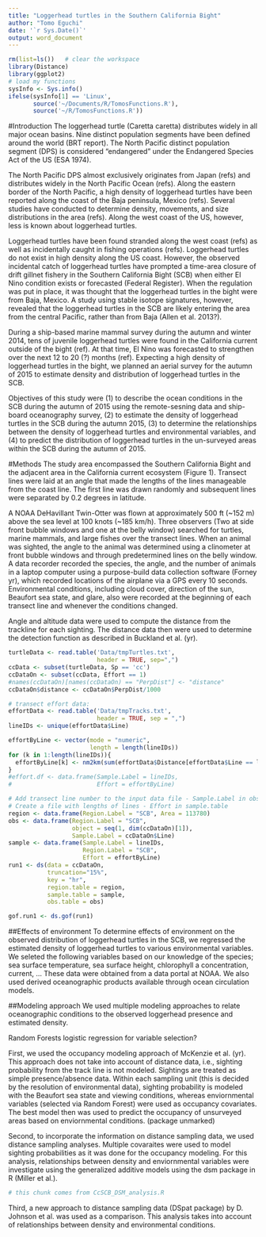 ```yaml
---
title: "Loggerhead turtles in the Southern California Bight"
author: "Tomo Eguchi"
date: '`r Sys.Date()`'
output: word_document
---
```


```r
rm(list=ls())   # clear the workspace
library(Distance)
library(ggplot2)
# load my functions
sysInfo <- Sys.info()
ifelse(sysInfo[1] == 'Linux',
       source('~/Documents/R/TomosFunctions.R'),
       source('~/R/TomosFunctions.R'))
```

#Introduction
The loggerhead turtle (Caretta caretta) distributes widely in all major ocean basins. Nine distinct population segments have been defined around the world (BRT report). The North Pacific distinct population segment (DPS) is considered "endangered" under the Endangered Species Act of the US (ESA 1974). 

The North Pacific DPS almost exclusively originates from Japan (refs) and distributes widely in the North Pacific Ocean (refs). Along the eastern border of the North Pacific, a high density of loggerhead turtles have been reported along the coast of the Baja peninsula, Mexico (refs). Several studies have conducted to determine density, movements, and size distributions in the area (refs). Along the west coast of the US, however, less is known about loggerhead turtles. 

Loggerhead turtles have been found stranded along the west coast (refs) as well as  incidentally caught in fishing operations (refs). Loggerhead turtles do not exist in high density along the US coast. However, the observed incidental catch of loggerhead turtles have prompted a time-area closure of drift gillnet fishery in the Southern California Bight (SCB) when either El Nino condition exists or forecasted (Federal Register). When the regulation was put in place, it was thought that the loggerhead turtles in the bight were from Baja, Mexico. A study using stable isotope signatures, however, revealed that the loggerhead turtles in the SCB are likely entering the area from the central Pacific, rather than from Baja (Allen et al. 2013?).

During a ship-based marine mammal survey during the autumn and winter 2014, tens of juvenile loggerhead turtles were found in the California current outside of the bight (ref). At that time, El Nino was forecasted to strengthen over the next 12 to 20 (?) months (ref). Expecting a high density of loggerhead turtles in the bight, we planned an aerial survey for the autumn of 2015 to estimate density and distribution of loggerhead turtles in the SCB.

Objectives of this study were (1) to describe the ocean conditions in the SCB during the autumn of 2015 using the remote-sesning data and ship-board oceanography survey, (2) to estimate the density of loggerhead turtles in the SCB during the autumn 2015, (3) to determine the relationships between the density of loggerhead turtles and environmental variables, and (4) to predict the distribution of loggerhead turtles in the un-surveyed areas within the SCB during the autumn of 2015. 

#Methods
The study area encompassed the Southern California Bight and the adjacent area in the California current ecosystem (Figure 1). Transect lines were laid at an angle that made the lengths of the lines manageable from the coast line. The first line was drawn randomly and subsequent lines were separated by 0.2 degrees in latitude. 

A NOAA DeHavillant Twin-Otter was flown at approximately 500 ft (~152 m) above the sea level at 100 knots (~185 km/h). Three observers (Two at side front bubble windows and one at the belly window) searched for turtles, marine mammals, and large fishes over the transect lines. When an animal was sighted, the angle to the animal was determined using a clinometer at front bubble windows and through predetermined lines on the belly window. A data recorder recorded the species, the angle, and the number of animals in a laptop computer using a purpose-build data collection software (Forney yr), which recorded locations of the airplane via a GPS every 10 seconds. Environmental conditions, including cloud cover, direction of the sun, Beaufort sea state, and glare, also were recorded at the beginning of each transect line and whenever the conditions changed.  

Angle and altitude data were used to compute the distance from the trackline for each sighting. The distance data then were used to determine the detection function as described in Buckland et al. (yr). 

```r
turtleData <- read.table('Data/tmpTurtles.txt', 
                         header = TRUE, sep=",")
ccData <- subset(turtleData, Sp == 'cc')
ccDataOn <- subset(ccData, Effort == 1)
#names(ccDataOn)[names(ccDataOn) == "PerpDist"] <- "distance"
ccDataOn$distance <- ccDataOn$PerpDist/1000

# transect effort data:
effortData <- read.table('Data/tmpTracks.txt', 
                         header = TRUE, sep = ",")
lineIDs <- unique(effortData$Line)

effortByLine <- vector(mode = "numeric", 
                       length = length(lineIDs))
for (k in 1:length(lineIDs)){
  effortByLine[k] <- nm2km(sum(effortData$Distance[effortData$Line == lineIDs[k]]))
}
#effort.df <- data.frame(Sample.Label = lineIDs,
#                        Effort = effortByLine)
```



```r
# Add transect line number to the input data file - Sample.Label in obs.table
# Create a file with lengths of lines - Effort in sample.table
region <- data.frame(Region.Label = "SCB", Area = 113780)
obs <- data.frame(Region.Label = "SCB", 
                  object = seq(1, dim(ccDataOn)[1]),
                  Sample.Label = ccDataOn$Line)
sample <- data.frame(Sample.Label = lineIDs,
                     Region.Label = "SCB",
                     Effort = effortByLine)
run1 <- ds(data = ccDataOn, 
           truncation="15%",
           key = "hr", 
           region.table = region,
           sample.table = sample,
           obs.table = obs)

gof.run1 <- ds.gof(run1)

```


##Effects of environment
To determine effects of environment on the observed distribution of loggerhead turtles in the SCB, we regressed the estimated density of loggerhead turtles to various environmental variables. We seleted the following variables based on our knowledge of the species; sea surface temperature, sea surface height, chlorophyll a concentration, current, ...  These data were obtained from a data portal at NOAA. We also used derived oceanographic products available through ocean circulation models. 

##Modeling approach
We used multiple modeling approaches to relate oceanographic conditions to the observed loggerhead presence and estimated density. 

Random Forests logistic regression for variable selection? 

First, we used the occupancy modeling approach of McKenzie et al. (yr). This approach does not take into account of distance data, i.e., sighting probability from the track line is not modeled. Sightings are treated as simple presence/absence data. Within each sampling unit (this is decided by the resolution of environmental data), sighting probability is modeled with the Beaufort sea state and viewing conditions, whereas enviornmental variables (selected via Random Forest) were used as occupancy covariates. The best model then was used to predict the occupancy of unsurveyed areas based on enviornmental conditions. (package unmarked)

Second, to incorporate the information on distance sampling data, we used distance sampling analyses. Multiple covaraites were used to model sighting probabilities as it was done for the occupancy modeling. For this analysis, relationships between density and enviornmental variables were investigate using the generalized additive models using the dsm package in R (Miller et al.).

```r
# this chunk comes from CcSCB_DSM_analysis.R


```

Third, a new approach to distance sampling data (DSpat package) by D. Johnson et al. was used as a comparison. This analysis takes into account of relationships between density and environmental conditions. 

